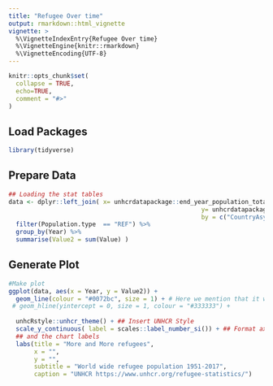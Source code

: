 ```yaml
---
title: "Refugee Over time"
output: rmarkdown::html_vignette
vignette: >
  %\VignetteIndexEntry{Refugee Over time}
  %\VignetteEngine{knitr::rmarkdown}
  %\VignetteEncoding{UTF-8}
---
```



```r
knitr::opts_chunk$set(
  collapse = TRUE,
  echo=TRUE,
  comment = "#>"
)
```


## Load Packages

```r
library(tidyverse)
```

## Prepare Data

```r
## Loading the stat tables
data <- dplyr::left_join( x= unhcrdatapackage::end_year_population_totals_long, 
                                                     y= unhcrdatapackage::reference, 
                                                     by = c("CountryAsylumCode" = "iso_3")) %>%
  filter(Population.type  == "REF") %>%
  group_by(Year) %>%
  summarise(Value2 = sum(Value) ) 

```

## Generate Plot

```r
#Make plot
ggplot(data, aes(x = Year, y = Value2)) +
  geom_line(colour = "#0072bc", size = 1) + # Here we mention that it will be a line chart
 # geom_hline(yintercept = 0, size = 1, colour = "#333333") +
  
  unhcRstyle::unhcr_theme() + ## Insert UNHCR Style
  scale_y_continuous( label = scales::label_number_si()) + ## Format axis number
  ## and the chart labels
  labs(title = "More and More refugees",
       x = "",
       y = "",
       subtitle = "World wide refugee population 1951-2017", 
       caption = "UNHCR https://www.unhcr.org/refugee-statistics/")
```